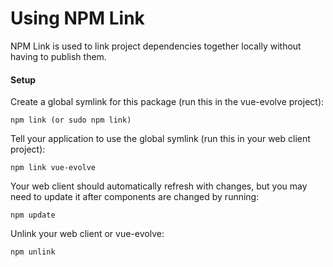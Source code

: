 
<Meta title="Foundations/Npm Link" />

# Using NPM Link

NPM Link is used to link project dependencies together locally without having to publish them.

#### Setup

Create a global symlink for this package (run this in the vue-evolve project):

```
npm link (or sudo npm link)
```

Tell your application to use the global symlink (run this in your web client project):

```
npm link vue-evolve
```

Your web client should automatically refresh with changes, but you may need to update it after components are changed by running:

```
npm update
```

Unlink your web client or vue-evolve:

```
npm unlink
```

